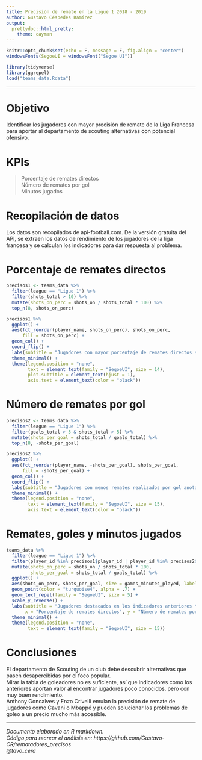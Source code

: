 ---
title: Precisión de remate en la Ligue 1 2018 - 2019
author: Gustavo Céspedes Ramírez
output: 
  prettydoc::html_pretty: 
    theme: cayman
---

```{r setup, include=FALSE}
knitr::opts_chunk$set(echo = F, message = F, fig.align = "center")
windowsFonts(SegoeUI = windowsFont("Segoe UI"))
```

```{r}
library(tidyverse)
library(ggrepel)
load("teams_data.Rdata")
```

***

# Objetivo
Identificar los jugadores con mayor precisión de remate de la Liga Francesa para aportar al departamento de scouting alternativas con potencial ofensivo. 

# KPIs
> Porcentaje de remates directos  
> Número de remates por gol  
> Minutos jugados  

# Recopilación de datos
Los datos son recopilados de api-football.com. De la versión gratuita del API, se extraen los datos de rendimiento de los jugadores de la liga francesa y se calculan los indicadores para dar respuesta al problema.

# Porcentaje de remates directos

```{r, fig.width=7.2}
precisos1 <- teams_data %>% 
  filter(league == "Ligue 1") %>% 
  filter(shots_total > 10) %>% 
  mutate(shots_on_perc = shots_on / shots_total * 100) %>% 
  top_n(8, shots_on_perc) 

precisos1 %>% 
  ggplot() + 
  aes(fct_reorder(player_name, shots_on_perc), shots_on_perc, 
      fill = shots_on_perc) + 
  geom_col() + 
  coord_flip() + 
  labs(subtitle = "Jugadores con mayor porcentaje de remates directos sobre el total de remates \nSolo jugadores con más de 10 remates realizados", x = "", y = "") + 
  theme_minimal() + 
  theme(legend.position = "none", 
        text = element_text(family = "SegoeUI", size = 14), 
        plot.subtitle = element_text(hjust = 1), 
        axis.text = element_text(color = "black"))

```

# Número de remates por gol

```{r}
precisos2 <- teams_data %>% 
  filter(league == "Ligue 1") %>% 
  filter(goals_total > 5 & shots_total > 5) %>% 
  mutate(shots_per_goal = shots_total / goals_total) %>% 
  top_n(8, -shots_per_goal)

precisos2 %>% 
  ggplot() + 
  aes(fct_reorder(player_name, -shots_per_goal), shots_per_goal, 
      fill = -shots_per_goal) + 
  geom_col() + 
  coord_flip() + 
  labs(subtitle = "Jugadores con menos remates realizados por gol anotado \nSolo jugadores con más de 5 goles", x = "", y = "") + 
  theme_minimal() + 
  theme(legend.position = "none", 
        text = element_text(family = "SegoeUI", size = 15), 
        axis.text = element_text(color = "black"))

```

# Remates, goles y minutos jugados

```{r}
teams_data %>% 
  filter(league == "Ligue 1") %>% 
  filter(player_id %in% precisos1$player_id | player_id %in% precisos2$player_id) %>% 
  mutate(shots_on_perc = shots_on / shots_total * 100, 
         shots_per_goal = shots_total / goals_total) %>% 
  ggplot() + 
  aes(shots_on_perc, shots_per_goal, size = games_minutes_played, label = player_name) + 
  geom_point(color = "turquoise4", alpha = .7) + 
  geom_text_repel(family = "SegoeUI", size = 5) + 
  scale_y_reverse() + 
  labs(subtitle = "Jugadores destacados en los indicadores anteriores \nSe ajusta el tamaño del punto según la magnitud de minutos jugados", 
       x = "Porcentaje de remates directos", y = "Número de remates por gol") + 
  theme_minimal() + 
  theme(legend.position = "none", 
        text = element_text(family = "SegoeUI", size = 15))

```

# Conclusiones

El departamento de Scouting de un club debe descubrir alternativas que pasen desapercibidas por el foco popular.  
Mirar la tabla de goleadores no es suficiente, así que indicadores como los anteriores aportan valor al encontrar jugadores poco conocidos, pero con muy buen rendimiento.  
Anthony Goncalves y Enzo Crivelli emulan la precisión de remate de jugadores como Cavani o Mbappé y pueden solucionar los problemas de goleo a un precio mucho más accesible.  


***

*Documento  elaborado en R markdown.*  
*Código para recrear el análisis en: https://github.com/Gustavo-CR/rematadores_precisos*  
*@tavo_cera*
